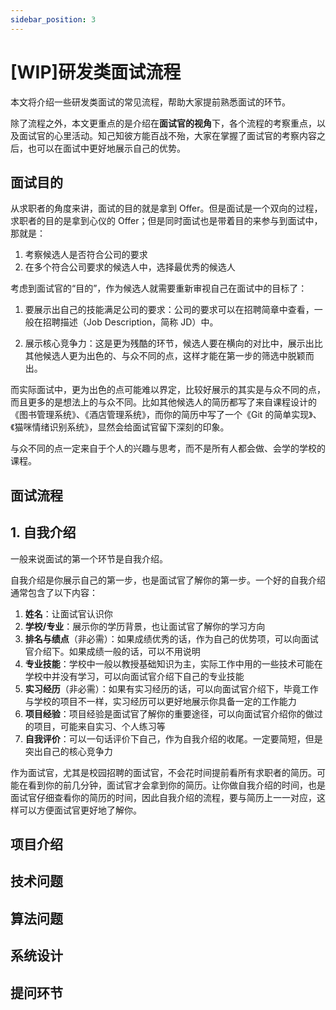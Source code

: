 ```yaml
---
sidebar_position: 3
---
```


# [WIP]研发类面试流程

本文将介绍一些研发类面试的常见流程，帮助大家提前熟悉面试的环节。

除了流程之外，本文更重点的是介绍在**面试官的视角**下，各个流程的考察重点，以及面试官的心里活动。知己知彼方能百战不殆，大家在掌握了面试官的考察内容之后，也可以在面试中更好地展示自己的优势。

## 面试目的

从求职者的角度来讲，面试的目的就是拿到 Offer。但是面试是一个双向的过程，求职者的目的是拿到心仪的 Offer；但是同时面试也是带着目的来参与到面试中，那就是：

1. 考察候选人是否符合公司的要求
2. 在多个符合公司要求的候选人中，选择最优秀的候选人

考虑到面试官的“目的”，作为候选人就需要重新审视自己在面试中的目标了：

1. <HighPriorityTag>要展示出自己的技能满足公司的要求</HighPriorityTag>：公司的要求可以在招聘简章中查看，一般在招聘描述（Job Description，简称 JD）中。

2. <HighPriorityTag>展示核心竞争力</HighPriorityTag>：这是更为残酷的环节，候选人要在横向的对比中，展示出比其他候选人更为出色的、与众不同的点，这样才能在第一步的筛选中脱颖而出。

而实际面试中，更为出色的点可能难以界定，比较好展示的其实是与众不同的点，而且更多的是想法上的与众不同。比如其他候选人的简历都写了来自课程设计的《图书管理系统》、《酒店管理系统》，而你的简历中写了一个《Git 的简单实现》、《猫咪情绪识别系统》，显然会给面试官留下深刻的印象。

与众不同的点一定来自于个人的兴趣与思考，而不是所有人都会做、会学的学校的课程。

## 面试流程

## 1. 自我介绍

一般来说面试的第一个环节是自我介绍。

自我介绍是你展示自己的第一步，也是面试官了解你的第一步。一个好的自我介绍通常包含了以下内容：

1. **姓名**：让面试官认识你
2. **学校/专业**：展示你的学历背景，也让面试官了解你的学习方向
3. **排名与绩点**（非必需）：如果成绩优秀的话，作为自己的优势项，可以向面试官介绍下。如果成绩一般的话，可以不用说明
4. **专业技能**：学校中一般以教授基础知识为主，实际工作中用的一些技术可能在学校中并没有学习，可以向面试官介绍下自己的专业技能
5. **实习经历**（非必需）：如果有实习经历的话，可以向面试官介绍下，毕竟工作与学校的项目不一样，实习经历可以更好地展示你具备一定的工作能力
6. **项目经验**：项目经验是面试官了解你的重要途径，可以向面试官介绍你的做过的项目，可能来自实习、个人练习等
7. **自我评价**：可以一句话评价下自己，作为自我介绍的收尾。一定要简短，但是突出自己的核心竞争力

作为面试官，尤其是校园招聘的面试官，不会花时间提前看所有求职者的简历。可能在看到你的前几分钟，面试官才会拿到你的简历。让你做自我介绍的时间，也是面试官仔细查看你的简历的时间，因此<HighPriorityTag>自我介绍的流程，要与简历上一一对应</HighPriorityTag>，这样可以方便面试官更好地了解你。

## 项目介绍

## 技术问题

## 算法问题

## 系统设计

## 提问环节